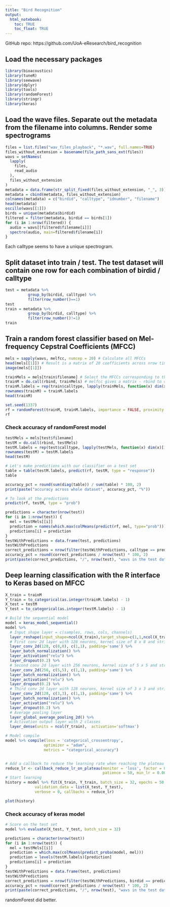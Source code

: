 ```yaml
---
title: "Bird Recognition"
output:
  html_notebook:
    toc: TRUE
    toc_float: TRUE
---
```


GitHub repo: https://github.com/UoA-eResearch/bird_recognition

## Load the necessary packages

```r
library(bioacoustics)
library(tuneR)
library(seewave)
library(dplyr)
library(tools)
library(randomForest)
library(stringr)
library(keras)
```

## Load the wave files. Separate out the metadata from the filename into columns. Render some spectrograms

```r
files = list.files("wav_files_playback", "*.wav", full.names=TRUE)
files_without_extension = basename(file_path_sans_ext(files))
wavs = setNames(
  lapply(
    files,
    read_audio
  ),
  files_without_extension
)
metadata = data.frame(str_split_fixed(files_without_extension, "_", 3))
metadata = cbind(metadata, files_without_extension)
colnames(metadata) = c("birdid", "calltype", "idnumber", "filename")
head(metadata)
oscillo(wavs[[1]])
birds = unique(metadata$birdid)
filtered = filter(metadata, birdid == birds[1])
for (i in 1:nrow(filtered)) {
  audio = wavs[[filtered$filename[i]]]
  spectro(audio, main=filtered$filename[i])
}
```

Each calltype seems to have a unique spectrogram.

## Split dataset into train / test. The test dataset will contain one row for each combination of birdid / calltype

```r
test = metadata %>% 
          group_by(birdid, calltype) %>% 
          filter(row_number()==1)
test
train = metadata %>% 
          group_by(birdid, calltype) %>% 
          filter(row_number()!=1)
train
```

## Train a random forest classifier based on Mel-frequency Cepstral Coefficients (MFCC)

```r
mels = sapply(wavs, melfcc, numcep = 20) # Calculate all MFCCs
head(mels[[1]]) # Result is a matrix of 20 coefficients across nrow time frames
image(mels[[1]])

trainMels = mels[train$filename] # Select the MFCCs corresponding to the training dataset
trainM = do.call(rbind, trainMels) # melfcc gives a matrix - rbind to cast from 3D to 2D across the whole training dataset
trainM.labels = rep(train$calltype, lapply(trainMels, function(x) dim(x)[1])) # Create birdid labels for each MFCC
rownames(trainM) = trainM.labels
head(trainM)

set.seed(1337)
rf = randomForest(trainM, trainM.labels, importance = FALSE, proximity = FALSE, replace = TRUE, ntree = 4000, mtry = 4)
rf
```
### Check accuracy of randomForest model

```r
testMels = mels[test$filename]
testM = do.call(rbind, testMels)
testM.labels = rep(test$calltype, lapply(testMels, function(x) dim(x)[1]))
rownames(testM) = testM.labels
head(testM)

# Let's make predictions with our classifier on a test set
table = table(testM.labels, predict(rf, testM, type = "response"))
table

accuracy_pct = round(sum(diag(table)) / sum(table) * 100, 2)
print(paste("accuracy across whole dataset", accuracy_pct, "%"))

# To look at the predictions 
predict(rf, testM, type = "prob")

predictions = character(nrow(test))
for (i in 1:nrow(test)) {
  mel = testMels[[i]]
  prediction = names(which.max(colMeans(predict(rf, mel, type="prob"))))
  predictions[i] = prediction
}
testWithPredictions = data.frame(test, predictions)
testWithPredictions
correct_predictions = nrow(filter(testWithPredictions, calltype == predictions))
accuracy_pct = round(correct_predictions / nrow(test) * 100, 2)
print(paste(correct_predictions, "/", nrow(test), "wavs in the test dataset correctly identifed. Accuracy: ", accuracy_pct, "%"))
```


## Deep learning classification with the R interface to Keras based on MFCC

```r
X_train = trainM
Y_train = to_categorical(as.integer(trainM.labels) - 1)
X_test = testM
Y_test = to_categorical(as.integer(testM.labels) - 1)

# Build the sequential model
model = keras_model_sequential()
model %>%
  # Input shape layer = c(samples, rows, cols, channels)
  layer_reshape(input_shape=ncol(X_train),target_shape=c(1,1,ncol(X_train))) %>% 
  # First conv 2d layer with 128 neurons, kernel size of 8 x 8 and stride of 1 x 1
  layer_conv_2d(128, c(8,8), c(1,1), padding='same') %>%
  layer_batch_normalization() %>%
  layer_activation("relu") %>%
  layer_dropout(0.2) %>%
  # Second conv 2d layer with 256 neurons, kernel size of 5 x 5 and stride of 1 x 1
  layer_conv_2d(256, c(5,5), c(1,1), padding='same') %>%
  layer_batch_normalization() %>%
  layer_activation("relu") %>%
  layer_dropout(0.2) %>%
  # Third conv 2d layer with 128 neurons, kernel size of 3 x 3 and stride of 1 x 1
  layer_conv_2d(128, c(3,3), c(1,1), padding='same') %>%
  layer_batch_normalization() %>%
  layer_activation("relu") %>%
  layer_dropout(0.2) %>%
  # Average pooling layer
  layer_global_average_pooling_2d() %>%
  # Activation output layer with 2 classes
  layer_dense(units = ncol(Y_train),  activation='softmax')

# Model compile
model %>% compile(loss = 'categorical_crossentropy',
                 optimizer = "adam",
                 metrics = "categorical_accuracy")


# Add a callback to reduce the learning rate when reaching the plateau
reduce_lr <- callback_reduce_lr_on_plateau(monitor = 'loss', factor = 0.5,
                                           patience = 50, min_lr = 0.0001)
# Start learning
history = model %>% fit(X_train, Y_train, batch_size = 32, epochs = 50,
             validation_data = list(X_test, Y_test),
             verbose = 0, callbacks = reduce_lr)
```

```r
plot(history)
```

### Check accuracy of keras model

```r
# Score on the test set
model %>% evaluate(X_test, Y_test, batch_size = 32)

predictions = character(nrow(test))
for (i in 1:nrow(test)) {
  mel = testMels[[i]]
  prediction = which.max(colMeans(predict_proba(model, mel)))
  prediction = levels(testM.labels)[prediction]
  predictions[i] = prediction
}
testWithPredictions = data.frame(test, predictions)
testWithPredictions
correct_predictions = nrow(filter(testWithPredictions, birdid == predictions))
accuracy_pct = round(correct_predictions / nrow(test) * 100, 2)
print(paste(correct_predictions, "/", nrow(test), "wavs in the test dataset correctly identifed. Accuracy: ", accuracy_pct, "%"))
```

randomForest did better.
